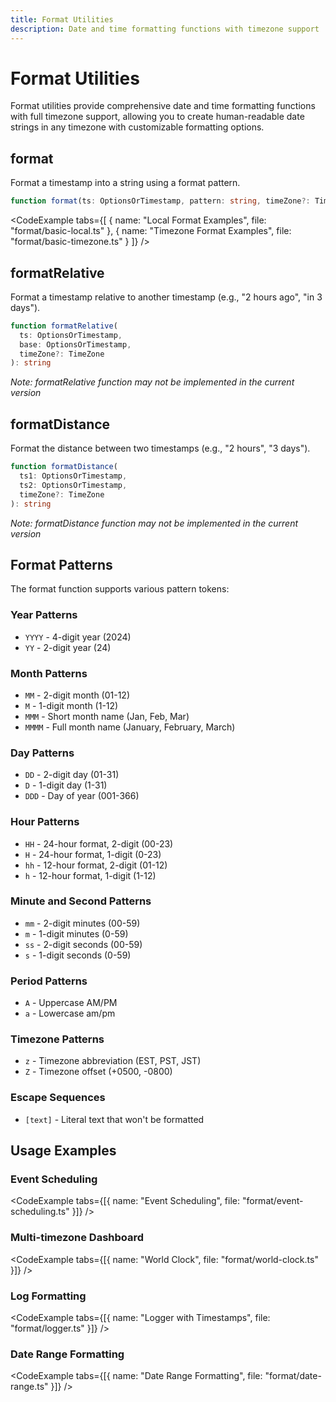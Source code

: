 ```yaml
---
title: Format Utilities
description: Date and time formatting functions with timezone support
---
```




# Format Utilities

Format utilities provide comprehensive date and time formatting functions with full timezone support, allowing you to create human-readable date strings in any timezone with customizable formatting options.

## format

Format a timestamp into a string using a format pattern.

```typescript
function format(ts: OptionsOrTimestamp, pattern: string, timeZone?: TimeZone): string
```

<CodeExample tabs={[
  { name: "Local Format Examples", file: "format/basic-local.ts" },
  { name: "Timezone Format Examples", file: "format/basic-timezone.ts" }
]} />

## formatRelative

Format a timestamp relative to another timestamp (e.g., "2 hours ago", "in 3 days").

```typescript
function formatRelative(
  ts: OptionsOrTimestamp,
  base: OptionsOrTimestamp,
  timeZone?: TimeZone
): string
```

_Note: formatRelative function may not be implemented in the current version_

## formatDistance

Format the distance between two timestamps (e.g., "2 hours", "3 days").

```typescript
function formatDistance(
  ts1: OptionsOrTimestamp,
  ts2: OptionsOrTimestamp,
  timeZone?: TimeZone
): string
```

_Note: formatDistance function may not be implemented in the current version_

## Format Patterns

The format function supports various pattern tokens:

### Year Patterns
- `YYYY` - 4-digit year (2024)
- `YY` - 2-digit year (24)

### Month Patterns
- `MM` - 2-digit month (01-12)
- `M` - 1-digit month (1-12)
- `MMM` - Short month name (Jan, Feb, Mar)
- `MMMM` - Full month name (January, February, March)

### Day Patterns
- `DD` - 2-digit day (01-31)
- `D` - 1-digit day (1-31)
- `DDD` - Day of year (001-366)

### Hour Patterns
- `HH` - 24-hour format, 2-digit (00-23)
- `H` - 24-hour format, 1-digit (0-23)
- `hh` - 12-hour format, 2-digit (01-12)
- `h` - 12-hour format, 1-digit (1-12)

### Minute and Second Patterns
- `mm` - 2-digit minutes (00-59)
- `m` - 1-digit minutes (0-59)
- `ss` - 2-digit seconds (00-59)
- `s` - 1-digit seconds (0-59)

### Period Patterns
- `A` - Uppercase AM/PM
- `a` - Lowercase am/pm

### Timezone Patterns
- `z` - Timezone abbreviation (EST, PST, JST)
- `Z` - Timezone offset (+0500, -0800)

### Escape Sequences
- `[text]` - Literal text that won't be formatted

## Usage Examples

### Event Scheduling

<CodeExample tabs={[{ name: "Event Scheduling", file: "format/event-scheduling.ts" }]} />

### Multi-timezone Dashboard

<CodeExample tabs={[{ name: "World Clock", file: "format/world-clock.ts" }]} />

### Log Formatting

<CodeExample tabs={[{ name: "Logger with Timestamps", file: "format/logger.ts" }]} />

### Date Range Formatting

<CodeExample tabs={[{ name: "Date Range Formatting", file: "format/date-range.ts" }]} /> 